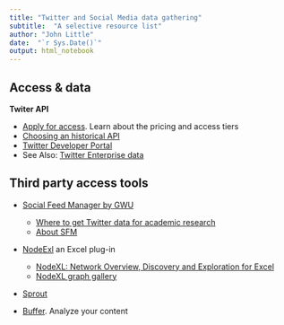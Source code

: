 ```yaml
---
title: "Twitter and Social Media data gathering"
subtitle:  "A selective resource list"
author: "John Little"
date:  "`r Sys.Date()`"
output: html_notebook
---
```



## Access & data

**Twiter API**

- [Apply for access](https://developer.twitter.com/en/products/twitter-api/premium-apis).  Learn about the pricing and access tiers
- [Choosing an historical API](https://developer.twitter.com/en/docs/tutorials/choosing-historical-api)
- [Twitter Developer Portal](https://developer.twitter.com/en/portal/projects-and-apps)
- See Also: [Twitter Enterprise data](https://developer.twitter.com/en/products/twitter-api/enterprise)

## Third party access tools

- [Social Feed Manager by GWU](https://gwu-libraries.github.io/sfm-ui/)

    - [Where to get Twitter data for academic research](https://gwu-libraries.github.io/sfm-ui/posts/2017-09-14-twitter-data)
    - [About SFM](https://gwu-libraries.github.io/sfm-ui/about/)
    
- [NodeExl](https://www.smrfoundation.org/nodexl/) an Excel plug-in

    - [NodeXL: Network Overview, Discovery and Exploration for Excel](https://archive.codeplex.com/?p=nodexl)
    - [NodeXL graph gallery](http://nodexlgraphgallery.org/Pages/RegistrationAffiliate.aspx?affiliate=SMRF)
    
- [Sprout](https://sproutsocial.com/)

- [Buffer](https://buffer.com/analyze).  Analyze your content

